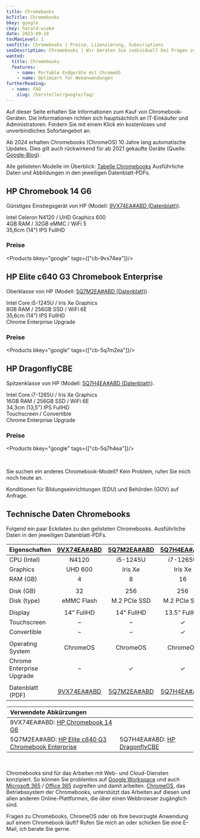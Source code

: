 ```yaml
---
title: Chromebooks
bcTitle: Chromebooks
bkey: google
ckey: harald-wieke
date: 2023-09-18
tocMaxLevel: 1
seoTitle: Chromebooks | Preise, Lizenzierung, Subscriptions
seoDescription: Chromebooks | Wir beraten Sie individuell bei Fragen zu Lizenzierung und Kosten.
wanted:
  title: Chromebooks
  features:
    - name: Portable Endgeräte mit ChromeOS
    - name: Optimiert für Webanwendungen
furtherReading:
  - name: FAQ
    slug: /hersteller/google/faq/
---
```



<Intro>


  Auf dieser Seite erhalten Sie Informationen zum Kauf von Chromebook-Geräten.
  Die Informationen richten sich hauptsächlich an IT-Einkäufer und Administratoren.
  Fordern Sie mit einem Klick ein kostenloses und unverbindliches Sofortangebot an.

</Intro>

<TOC />

<Info>

  Ab 2024 erhalten Chromebooks (ChromeOS) 10 Jahre lang automatische Updates.
  Dies gilt auch rückwirkend für ab 2021 gekaufte Geräte (Quelle: [Google-Blog](https://blog.google/outreach-initiatives/education/automatic-update-extension-chromebook/)).

</Info>



Alle gelisteten Modelle im Überblick: [Tabelle Chromebooks](#technische-daten-chromebooks)
Ausführliche Daten und Abbildungen in den jeweiligen Datenblatt-PDFs.


## HP Chromebook 14 G6

Günstiges Einstiegsgerät von HP (Modell:&nbsp;[9VX74EA#ABD&nbsp;(Datenblatt)](/hersteller/google/9VX74EA.pdf)).

<Info type="light">

  Intel Celeron N4120 / UHD Graphics 600  <br />
  4GB RAM / 32GB eMMC / WiFi&nbsp;5 <br />
  35,6cm (14") IPS FullHD <br />

</Info>

### Preise

<Products bkey="google" tags={["cb-9vx74ea"]}/>





## HP Elite c640 G3 Chromebook Enterprise

Oberklasse von HP (Modell:&nbsp;[5Q7M2EA#ABD&nbsp;(Datenblatt)](/hersteller/google/5Q7M2EA.pdf)).

<Info type="light">

  Intel Core i5-1245U / Iris Xe Graphics <br />
  8GB RAM / 256GB SSD / WiFi&nbsp;6E <br />
  35,6cm (14") IPS FullHD <br />
  Chrome Enterprise Upgrade

</Info>

### Preise

<Products bkey="google" tags={["cb-5q7m2ea"]}/>



## HP DragonflyCBE

Spitzenklasse von HP (Modell:&nbsp;[5Q7H4EA#ABD&nbsp;(Datenblatt)](/hersteller/google/5Q7H4EA.pdf)).

<Info type="light">

  Intel Core i7-1265U / Iris Xe Graphics <br />
  16GB RAM / 256GB SSD / WiFi&nbsp;6E <br />
  34,3cm (13,5") IPS FullHD <br />
  Touchscreen / Convertible <br />
  Chrome Enterprise Upgrade

</Info>

### Preise

<Products bkey="google" tags={["cb-5q7h4ea"]}/>


<br />

<GetInTouch variant="info">

Sie suchen ein anderes Chromebook-Modell? Kein Problem, rufen Sie mich noch heute an.

Konditionen für Bildungseinrichtungen (EDU) und Behörden (GOV) auf Anfrage.

</GetInTouch>



## Technische Daten Chromebooks

Folgend ein paar Eckdaten zu den gelisteten Chromebooks. Ausführliche Daten in den jeweiligen Datenblatt-PDFs.

| Eigenschaften | [9VX74EA#ABD](#hp-chromebook-14-g6 "HP Chromebook 14 G6") | [5Q7M2EA#ABD](#hp-elite-c640-g3-chromebook-enterprise "HP Elite c640 G3 Chromebook Enterprise") | [5Q7H4EA#ABD](#hp-dragonflycbe "HP DragonflyCBE") |
|:---|:---:|:---:|:---:|
| CPU (Intel) | N4120 | i5-1245U | i7-1265U |
| Graphics | UHD 600 | Iris Xe | Iris Xe |
| RAM (GB) | 4 | 8 | 16 |
|  |  |  |  |
| Disk (GB) | 32 | 256 | 256 |
| Disk (type) | eMMC Flash | M.2 PCIe SSD | M.2 PCIe SSD |
|  |  |  |  |
| Display | 14" FullHD | 14" FullHD | 13.5" FullHD |
| Touchscreen | – | – | ✓ |
| Convertible | – | – | ✓ |
|  |  |  |  |
| Operating System | ChromeOS | ChromeOS | ChromeOS |
| Chrome Enterprise Upgrade | – | ✓ | ✓ |
|  |  |  |  |
| Datenblatt (PDF) | [9VX74EA#ABD](/hersteller/google/9VX74EA.pdf  "HP Chromebook 14 G6") | [5Q7M2EA#ABD](/hersteller/google/5Q7M2EA.pdf "HP Elite c640 G3 Chromebook Enterprise") | [5Q7H4EA#ABD](/hersteller/google/5Q7H4EA.pdf "HP DragonflyCBE") |


<Legend>

| Verwendete Abkürzungen	| |
|:---|:---|
| 9VX74EA#ABD: [HP Chromebook 14 G6](#hp-chromebook-14-g6) |   |
| 5Q7M2EA#ABD: [HP Elite c640 G3 Chromebook Enterprise](#hp-elite-c640-g3-chromebook-enterprise) |  5Q7H4EA#ABD: [HP DragonflyCBE](#hp-dragonflycbe) |

</Legend>

<br />

<GetInTouch theme="light">

Chromebooks sind für das Arbeiten mit Web- und Cloud-Diensten konzipiert. So können Sie problemlos auf [Google Workspace](/hersteller/google/#google-workspace-gws) und auch [Microsoft 365](/hersteller/microsoft/microsoft-365/) / [Office 365](/hersteller/microsoft/office-365/) zugreifen und damit arbeiten. [ChromeOS](/hersteller/google/chromeos/), das Betriebssystem der Chromebooks, unterstützt das Arbeiten auf diesen und allen anderen Online-Plattformen, die über einen Webbrowser zugänglich sind. <br />

Fragen zu Chromebooks, ChromeOS oder ob Ihre bevorzugte Anwendung auf einem Chromebook läuft? Rufen Sie mich an oder schicken Sie eine E-Mail, ich berate Sie gerne.

</GetInTouch>



